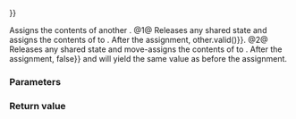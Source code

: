 {{cpp/thread/shared_future/title|operator{{=}}}}
{{cpp/thread/shared_future/navbar}}
{{dcl begin}}
{{dcl rev multi|num=1|since1=c++11|dcl1=
shared_future&amp; operator=( const shared_future&amp; other );
|since2=c++17|dcl2=
shared_future&amp; operator=( const shared_future&amp; other ) noexcept;
}}
{{dcl|num=2|since=c++11|1=
shared_future&amp; operator=( shared_future&amp;&amp; other ) noexcept;
}}
{{dcl end}}

Assigns the contents of another {{tt|shared_future}}.
@1@ Releases any shared state and assigns the contents of {{c|other}} to {{c|*this}}. After the assignment, {{c|this-&gt;valid() {{==}} other.valid()}}.
@2@ Releases any shared state and move-assigns the contents of {{c|other}} to {{c|*this}}. After the assignment, {{c|other.valid() {{==}} false}} and {{lc|valid|this-&gt;valid()}} will yield the same value as {{c|other.valid()}} before the assignment.

===Parameters===
{{par begin}}
{{par|other|a {{tt|std::shared_future}} that will transfer state to {{c|*this}}}}
{{par end}}

===Return value===
{{c|*this}}

{{langlinks|de|es|fr|it|ja|pt|ru|zh}}